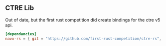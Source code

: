 ## CTRE Lib

Out of date, but the first rust competition did create bindings for the ctre v5 api.

```toml copy
[dependancies]
navx-rs = { git = "https://github.com/first-rust-competition/ctre-rs", version = "0.6.1" }
```
